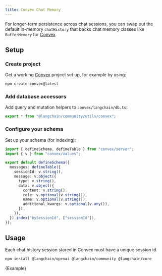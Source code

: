 ```yaml
---
title: Convex Chat Memory
---
```


For longer-term persistence across chat sessions, you can swap out the default in-memory `chatHistory` that backs chat memory classes like `BufferMemory` for [Convex](https://convex.dev/).

## Setup

### Create project

Get a working [Convex](https://docs.convex.dev/) project set up, for example by using:

```bash
npm create convex@latest
```

### Add database accessors

Add query and mutation helpers to `convex/langchain/db.ts`:

```ts title="convex/langchain/db.ts"
export * from "@langchain/community/utils/convex";
```

### Configure your schema

Set up your schema (for indexing):

```ts title="convex/schema.ts"
import { defineSchema, defineTable } from "convex/server";
import { v } from "convex/values";

export default defineSchema({
  messages: defineTable({
    sessionId: v.string(),
    message: v.object({
      type: v.string(),
      data: v.object({
        content: v.string(),
        role: v.optional(v.string()),
        name: v.optional(v.string()),
        additional_kwargs: v.optional(v.any()),
      }),
    }),
  }).index("bySessionId", ["sessionId"]),
});
```

## Usage

Each chat history session stored in Convex must have a unique session id.


<IntegrationInstallTooltip/>

```bash npm2yarn
npm install @langchain/openai @langchain/community @langchain/core
```


<CodeBlock language="typescript" title="convex/myActions.ts">
  {Example}
</CodeBlock>
